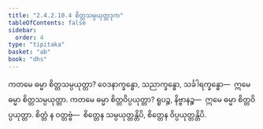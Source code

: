 ```yaml
---
title: "2.4.2.10.4 စိတ္တသမ္ပယုတ္တဒုက"
tableOfContents: false
sidebar:
  order: 4
type: "tipitaka"
basket: "ab"
book: "dhs"
---
```



<DynamicBreadcrumb />

<Division number="1531" book="dhs" e="ch" v="29" p="287">

<Paragraph number="2242" book="dhs">
ကတမေ ဓမ္မာ စိတ္တသမ္ပယုတ္တာ? ဝေဒနာက္ခန္ဓော, သညာက္ခန္ဓော, သင်္ခါရက္ခန္ဓော—  ဣမေ ဓမ္မာ စိတ္တသမ္ပယုတ္တာ.
</Paragraph>

</Division>
<Division number="1532" book="dhs" e="ch" v="29" p="287">

<Paragraph number="2243" book="dhs">
ကတမေ ဓမ္မာ စိတ္တဝိပ္ပယုတ္တာ? ရူပဉ္စ, နိဗ္ဗာနဉ္စ—  ဣမေ ဓမ္မာ စိတ္တဝိပ္ပယုတ္တာ. စိတ္တံ န ဝတ္တဗ္ဗံ—  စိတ္တေန သမ္ပယုတ္တန္တိပိ, စိတ္တေန ဝိပ္ပယုတ္တန္တိပိ.
</Paragraph>
</Division>